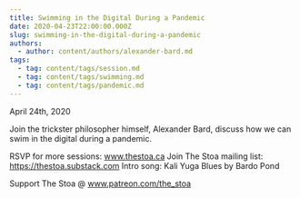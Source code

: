 ```yaml
---
title: Swimming in the Digital During a Pandemic
date: 2020-04-23T22:00:00.000Z
slug: swimming-in-the-digital-during-a-pandemic
authors:
  - author: content/authors/alexander-bard.md
tags:
  - tag: content/tags/session.md
  - tag: content/tags/swimming.md
  - tag: content/tags/pandemic.md
---
```


April 24th, 2020

Join the trickster philosopher himself, Alexander Bard, discuss how we can swim in the digital during a pandemic. 

RSVP for more sessions: www.thestoa.ca
Join The Stoa mailing list: https://thestoa.substack.com
Intro song: Kali Yuga Blues by Bardo Pond

Support The Stoa @ www.patreon.com/the_stoa
